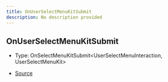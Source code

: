 ```yaml
---
title: OnUserSelectMenuKitSubmit
description: No description provided
---
```


## OnUserSelectMenuKitSubmit

- Type: OnSelectMenuKitSubmit\<UserSelectMenuInteraction, UserSelectMenuKit>

- [Source](https://github.com/underctrl-io/commandkit/blob/141d1404ab18a8e659209a0fab65466bf3b6dd85/packages/commandkit/src/components/v1/select-menu/UserSelectMenuKit.ts#L20)